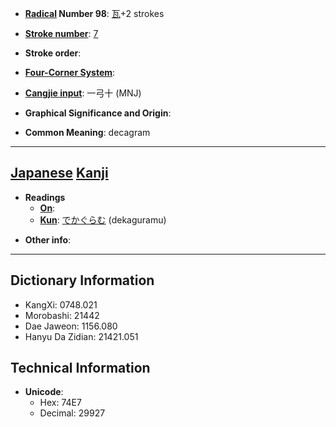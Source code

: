 * '''[[Wiktionary:Chinese radical index| Radical]] Number 98''': [[Wiktionary:Chinese radical index 瓦|瓦]]+2 strokes

* '''[[Wiktionary:Chinese total strokes index|Stroke number]]''': [[Wiktionary:Chinese total strokes index 7|7]]

* '''Stroke order''': 

* '''[[Wiktionary:Chinese four corner index|Four-Corner System]]''': 

* '''[[Wiktionary:Chinese Cangjie index|Cangjie input]]''': 一弓十 (MNJ)

* '''Graphical Significance and Origin''': 

* '''Common Meaning''': decagram

----

== [[Japanese]] [[Kanji]] ==

* '''Readings'''
** '''[[On]]''': 
** '''[[Kun]]''': [[でかぐらむ]] (dekaguramu)

* '''Other info''':  

----

== Dictionary Information ==

* KangXi: 0748.021
* Morobashi: 21442
* Dae Jaweon: 1156.080
* Hanyu Da Zidian: 21421.051

== Technical Information ==

* '''Unicode''':
** Hex: 74E7
** Decimal: 29927